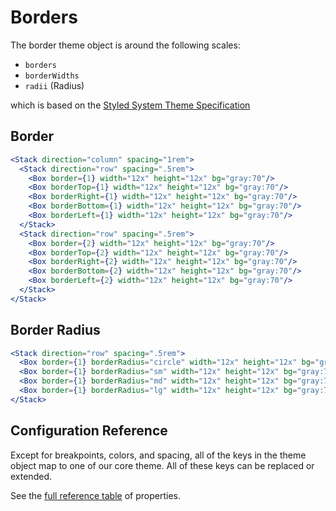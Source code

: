 
# Borders

The border theme object is around the following scales:

- `borders`
- `borderWidths`
- `radii` (Radius)

which is based on the [Styled System Theme Specification](https://styled-system.com/theme-specification)

## Border

<ThemeParser theme="borders" />
<ThemeParser theme="borderWidths" />

```jsx
<Stack direction="column" spacing="1rem">
  <Stack direction="row" spacing=".5rem">
    <Box border={1} width="12x" height="12x" bg="gray:70"/>
    <Box borderTop={1} width="12x" height="12x" bg="gray:70"/>
    <Box borderRight={1} width="12x" height="12x" bg="gray:70"/>
    <Box borderBottom={1} width="12x" height="12x" bg="gray:70"/>
    <Box borderLeft={1} width="12x" height="12x" bg="gray:70"/>
  </Stack>
  <Stack direction="row" spacing=".5rem">
    <Box border={2} width="12x" height="12x" bg="gray:70"/>
    <Box borderTop={2} width="12x" height="12x" bg="gray:70"/>
    <Box borderRight={2} width="12x" height="12x" bg="gray:70"/>
    <Box borderBottom={2} width="12x" height="12x" bg="gray:70"/>
    <Box borderLeft={2} width="12x" height="12x" bg="gray:70"/>
  </Stack>
</Stack>
```

## Border Radius

<ThemeParser theme="radii" />

```jsx
<Stack direction="row" spacing=".5rem">
  <Box border={1} borderRadius="circle" width="12x" height="12x" bg="gray:70"/>
  <Box border={1} borderRadius="sm" width="12x" height="12x" bg="gray:70"/>
  <Box border={1} borderRadius="md" width="12x" height="12x" bg="gray:70"/>
  <Box border={1} borderRadius="lg" width="12x" height="12x" bg="gray:70"/>
</Stack>
```

## Configuration Reference

Except for breakpoints, colors, and spacing, all of the keys in the theme object
map to one of our core theme. All of these keys can be replaced or
extended.

See the <a href="https://styled-system.com/table" target="_blank">full reference
table</a> of properties.
